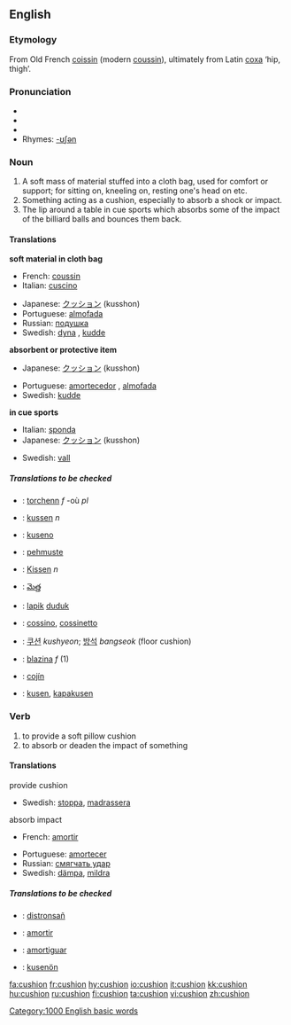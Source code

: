 ==English==
===Etymology===
From Old French [[coissin]] (modern [[coussin]]), ultimately from Latin [[coxa]] ‘hip, thigh’.

===Pronunciation===
*{{IPA|/ˈkʊʃən/}}
*{{SAMPA|/"kUS=@n/}}
*{{audio|en-us-cushion.ogg|Audio (US)}}
*Rhymes: [[Rhymes:English:-ʊʃən|-ʊʃən]]

===Noun===
{{en-noun}}

# A soft mass of material stuffed into a cloth bag, used for comfort or support; for sitting on, kneeling on, resting one's head on etc.
# Something acting as a cushion, especially to absorb a shock or impact.
# The lip around a table in cue sports which absorbs some of the impact of the billiard balls and bounces them back.

====Translations ====
'''soft material in cloth bag'''
{{top}}
*French: [[coussin]] {{m}}
*Italian: [[cuscino]] {{m}}
{{mid}}
*Japanese: [[クッション]] (kusshon)
*Portuguese: [[almofada]] {{f}}
*Russian: [[подушка]] {{f}}
*Swedish: [[dyna]] {{c}}, [[kudde]] {{c}}
{{bottom}}

'''absorbent or protective item'''
{{top}}
*Japanese: [[クッション]] (kusshon)
{{mid}}
*Portuguese: [[amortecedor]] {{m}}, [[almofada]] {{f}}
*Swedish: [[kudde]] {{c}}
{{bottom}}

'''in cue sports'''
{{top}}
*Italian: [[sponda]] {{f}}
*Japanese: [[クッション]] (kusshon)
{{mid}}
*Swedish: [[vall]] {{c}}
{{bottom}}

=====Translations to be checked=====
{{checktrans}}

{{top}}
*{{ttbc|Breton}}: [[torchenn]] ''f'' -où ''pl''
*{{ttbc|Dutch}}: [[kussen]] ''n''
*{{ttbc|Esperanto}}: [[kuseno]]
*{{ttbc|Finnish}}: [[pehmuste]]
*{{ttbc|German}}: [[Kissen]] ''n''
*{{ttbc|Telugu}}: [[మెత్త]]
*{{ttbc|Indonesian}}: [[lapik]] [[duduk]]
{{mid}}
*{{ttbc|Interlingua}}: [[cossino]], [[cossinetto]]
*{{ttbc|Korean}}: [[쿠션]] ''kushyeon''; [[방석]] ''bangseok'' (floor cushion)  
*{{ttbc|Slovene}}: [[blazina]] ''f'' (1)
*{{ttbc|Spanish}}: [[cojín]] {{m}}
*{{ttbc|Volapük}}: [[kusen]], [[kapakusen]]
{{bottom}}

===Verb===
{{conj|cushion|cushions|cushioned|cushioned|cushioning}}
# to provide a soft pillow cushion
# to absorb or deaden the impact of something

==== Translations ====
;provide cushion
{{top}}
*Swedish: [[stoppa]], [[madrassera]]
{{mid}}
{{bottom}}

;absorb impact
{{top}}
*French: [[amortir]]
{{mid}}
*Portuguese: [[amortecer]]
*Russian: [[смягчать удар]]
*Swedish: [[dämpa]], [[mildra]]
{{bottom}}

=====Translations to be checked=====
{{checktrans}}
*{{ttbc|Breton}}: [[distronsañ]]
*{{ttbc|Interlingua}}: [[amortir]]
*{{ttbc|Spanish}}: [[amortiguar]]
*{{ttbc|Volapük}}: [[kusenön]]

[[Category:1000 English basic words]]

[[fa:cushion]]
[[fr:cushion]]
[[hy:cushion]]
[[io:cushion]]
[[it:cushion]]
[[kk:cushion]]
[[hu:cushion]]
[[ru:cushion]]
[[fi:cushion]]
[[ta:cushion]]
[[vi:cushion]]
[[zh:cushion]]